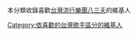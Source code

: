 本分類收錄喜歡[[台灣|台灣]][[流行|流行]][[樂團|樂團]][[八三夭|八三夭]]的維基人

[[Category:依喜歡的台灣歌手區分的維基人|Category:依喜歡的台灣歌手區分的維基人]]